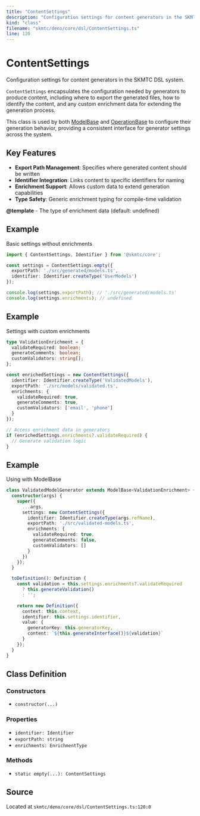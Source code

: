 ```yaml
---
title: "ContentSettings"
description: "Configuration settings for content generators in the SKMTC DSL system."
kind: "class"
filename: "skmtc/deno/core/dsl/ContentSettings.ts"
line: 120
---
```


# ContentSettings

Configuration settings for content generators in the SKMTC DSL system.

`ContentSettings` encapsulates the configuration needed by generators to
produce content, including where to export the generated files, how to
identify the content, and any custom enrichment data for extending
the generation process.

This class is used by both [ModelBase](./modelbase.mdx) and [OperationBase](./operationbase.mdx)
to configure their generation behavior, providing a consistent interface
for generator settings across the system.

## Key Features

- **Export Path Management**: Specifies where generated content should be written
- **Identifier Integration**: Links content to specific identifiers for naming
- **Enrichment Support**: Allows custom data to extend generation capabilities
- **Type Safety**: Generic enrichment typing for compile-time validation


**@template** - The type of enrichment data (default: undefined)


## Example

Basic settings without enrichments
```typescript
import { ContentSettings, Identifier } from '@skmtc/core';

const settings = ContentSettings.empty({
  exportPath: './src/generated/models.ts',
  identifier: Identifier.createType('UserModels')
});

console.log(settings.exportPath); // './src/generated/models.ts'
console.log(settings.enrichments); // undefined
```


## Example

Settings with custom enrichments
```typescript
type ValidationEnrichment = {
  validateRequired: boolean;
  generateComments: boolean;
  customValidators: string[];
};

const enrichedSettings = new ContentSettings({
  identifier: Identifier.createType('ValidatedModels'),
  exportPath: './src/models/validated.ts',
  enrichments: {
    validateRequired: true,
    generateComments: true,
    customValidators: ['email', 'phone']
  }
});

// Access enrichment data in generators
if (enrichedSettings.enrichments?.validateRequired) {
  // Generate validation logic
}
```


## Example

Using with ModelBase
```typescript
class ValidatedModelGenerator extends ModelBase<ValidationEnrichment> {
  constructor(args) {
    super({
      ...args,
      settings: new ContentSettings({
        identifier: Identifier.createType(args.refName),
        exportPath: './src/validated-models.ts',
        enrichments: {
          validateRequired: true,
          generateComments: false,
          customValidators: []
        }
      })
    });
  }

  toDefinition(): Definition {
    const validation = this.settings.enrichments?.validateRequired
      ? this.generateValidation()
      : '';

    return new Definition({
      context: this.context,
      identifier: this.settings.identifier,
      value: {
        generatorKey: this.generatorKey,
        content: `${this.generateInterface()}${validation}`
      }
    });
  }
}
```

## Class Definition

### Constructors

- `constructor(...)`

### Properties

- `identifier: Identifier`
- `exportPath: string`
- `enrichments: EnrichmentType`

### Methods

- `static empty(...): ContentSettings`

## Source

Located at `skmtc/deno/core/dsl/ContentSettings.ts:120:0`

